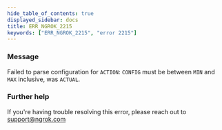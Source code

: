 ```yaml
---
hide_table_of_contents: true
displayed_sidebar: docs
title: ERR_NGROK_2215
keywords: ["ERR_NGROK_2215", "error 2215"]
---
```


### Message

Failed to parse configuration for `ACTION`: `CONFIG` must be between `MIN` and `MAX` inclusive, was `ACTUAL`.

### Further help

If you're having trouble resolving this error, please reach out to [support@ngrok.com](mailto:support@ngrok.com?subject=Help%20with%20ERR_NGROK_2215)
